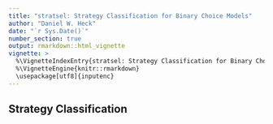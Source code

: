 ```yaml
---
title: "stratsel: Strategy Classification for Binary Choice Models"
author: "Daniel W. Heck"
date: "`r Sys.Date()`"
number_section: true
output: rmarkdown::html_vignette
vignette: >
  %\VignetteIndexEntry{stratsel: Strategy Classification for Binary Choice Models}
  %\VignetteEngine{knitr::rmarkdown}
  \usepackage[utf8]{inputenc}
---
```

  
## Strategy Classification
